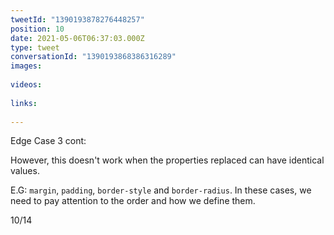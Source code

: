 ```yaml
---
tweetId: "1390193878276448257"
position: 10
date: 2021-05-06T06:37:03.000Z
type: tweet
conversationId: "1390193868386316289"
images:
  
videos:
  
links:
  
---
```

Edge Case 3 cont:

However, this doesn't work when the properties replaced can have identical values.

E.G: `margin`, `padding`, `border-style` and `border-radius`. In these cases, we need to pay attention to the order and how we define them. 

10/14
